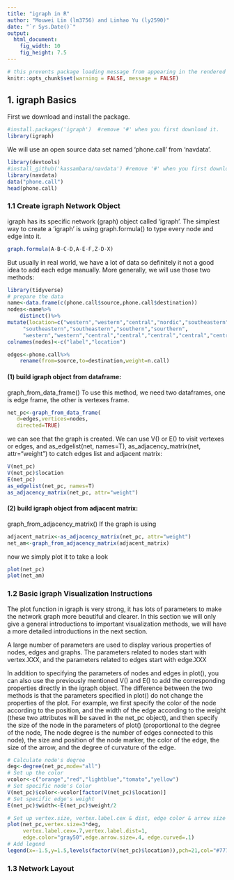 ```yaml
---
title: "igraph in R"
author: "Mouwei Lin (lm3756) and Linhao Yu (ly2590)"
date: "`r Sys.Date()`"
output: 
  html_document:
    fig_width: 10
    fig_height: 7.5
---
```


```r
# this prevents package loading message from appearing in the rendered version of your problem set
knitr::opts_chunk$set(warning = FALSE, message = FALSE)
```


## 1. igraph Basics

First we download and install the package.

```r
#install.packages('igraph')  #remove '#' when you first download it.
library(igraph)
```


We will use an open source data set named 'phone.call' from 'navdata'.

```r
library(devtools)
#install_github('kassambara/navdata') #remove '#' when you first download it.
library(navdata)
data("phone.call")
head(phone.call)
```
### 1.1 Create igraph Network Object

igraph has its specific network (graph) object called 'igraph'. The simplest way to create a 'igraph' is using graph.formula() to type every node and edge into it.
```r
graph.formula(A-B-C-D,A-E-F,Z-D-X)
```

But usually in real world, we have a lot of data so definitely it not a good idea to add each edge manually. More generally, we will use those two methods:

```r
library(tidyverse)
# prepare the data
name<-data.frame(c(phone.call$source,phone.call$destination))
nodes<-name%>%
    distinct()%>%
mutate(location=c("western","western","central","nordic","southeastern",
     "southeastern","southeastern","southern","sourthern",
     "western","western","central","central","central","central","central"))
colnames(nodes)<-c("label","location")

edges<-phone.call%>%
    rename(from=source,to=destination,weight=n.call)
```


#### (1) build igraph object from dataframe:
graph_from_data_frame()
To use this method, we need two dataframes, one is edge frame, the other is vertexes frame.

```r
net_pc<-graph_from_data_frame(
   d=edges,vertices=nodes,
   directed=TRUE)
```

we can see that the graph is created. We can use V() or E() to visit vertexes or edges, and as_edgelist(net, names=T), as_adjacency_matrix(net, attr="weight") to catch edges list and adjacent matrix:
```r
V(net_pc)
V(net_pc)$location
E(net_pc)
as_edgelist(net_pc, names=T) 
as_adjacency_matrix(net_pc, attr="weight")
```


#### (2) build igraph object from adjacent matrix:
graph_from_adjacency_matrix()
If the graph is using 

```r
adjacent_matrix<-as_adjacency_matrix(net_pc, attr="weight")
net_am<-graph_from_adjacency_matrix(adjacent_matrix)
```

now we simply plot it to take a look
```r
plot(net_pc)
plot(net_am)
```

### 1.2 Basic igraph Visualization Instructions

The plot function in igraph is very strong, it has lots of parameters to make the network graph more beautiful and clearer. In this section we will only give a general introductions to important visualization methods, we will have a more detailed introductions in the next section.

A large number of parameters are used to display various properties of nodes, edges and graphs. The parameters related to nodes start with vertex.XXX, and the parameters related to edges start with edge.XXX 

In addition to specifying the parameters of nodes and edges in plot(), you can also use the previously mentioned V() and E() to add the corresponding properties directly in the igraph object. The difference between the two methods is that the parameters specified in plot() do not change the properties of the plot. For example, we first specify the color of the node according to the position, and the width of the edge according to the weight (these two attributes will be saved in the net_pc object), and then specify the size of the node in the parameters of plot() (proportional to the degree of the node, The node degree is the number of edges connected to this node), the size and position of the node marker, the color of the edge, the size of the arrow, and the degree of curvature of the edge.
```r
# Calculate node's degree
deg<-degree(net_pc,mode="all")
# Set up the color
vcolor<-c("orange","red","lightblue","tomato","yellow")
# Set specific node's Color
V(net_pc)$color<-vcolor[factor(V(net_pc)$location)]
# Set specific edge's weight
E(net_pc)$width<-E(net_pc)$weight/2

# Set up vertex.size, vertex.label.cex & dist, edge color & arrow size & curve in graph
plot(net_pc,vertex.size=3*deg,
     vertex.label.cex=.7,vertex.label.dist=1,
     edge.color="gray50",edge.arrow.size=.4, edge.curved=.1)
# Add legend
legend(x=-1.5,y=1.5,levels(factor(V(net_pc)$location)),pch=21,col="#777777",pt.bg=vcolor)
```


### 1.3 Network Layout




